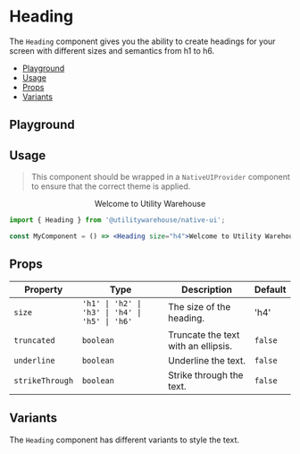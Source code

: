 
<ViewFigmaButton url="https://www.figma.com/design/3RY3OvLA88yZksRjOfjQJm/UW-App-UI?node-id=552-926" />

<BackToTopButton />

<Meta of={Stories} />

# Heading

The `Heading` component gives you the ability to create headings for your screen with different sizes and semantics from h1 to h6.

- [Playground](#playground)
- [Usage](#usage)
- [Props](#props)
- [Variants](#variants)

## Playground

<Primary />

<Controls />

## Usage

> This component should be wrapped in a `NativeUIProvider` component to ensure that the correct theme is applied.

<Canvas>
  <NativeUIProvider>
    <Center>
      <Heading size="h4">Welcome to Utility Warehouse</Heading>
    </Center>
  </NativeUIProvider>
</Canvas>

```jsx
import { Heading } from '@utilitywarehouse/native-ui';

const MyComponent = () => <Heading size="h4">Welcome to Utility Warehouse</Heading>;
```

## Props

| Property        | Type                                           | Description                         | Default |
| --------------- | ---------------------------------------------- | ----------------------------------- | ------- |
| `size`          | `'h1' \| 'h2' \| 'h3' \| 'h4' \| 'h5' \| 'h6'` | The size of the heading.            | 'h4'    |
| `truncated`     | `boolean`                                      | Truncate the text with an ellipsis. | `false` |
| `underline`     | `boolean`                                      | Underline the text.                 | `false` |
| `strikeThrough` | `boolean`                                      | Strike through the text.            | `false` |

## Variants

The `Heading` component has different variants to style the text.

<Canvas of={Stories.Variants} />
